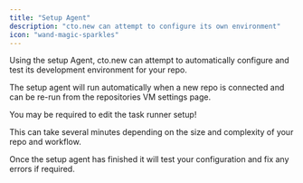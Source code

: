 ```yaml
---
title: "Setup Agent"
description: "cto.new can attempt to configure its own environment"
icon: "wand-magic-sparkles"
---
```


Using the setup Agent, cto.new can attempt to automatically configure and test its development environment for your repo.

The setup agent will run automatically when a new repo is connected and can be re-run from the repositories VM settings page.

<Warning>
  You may be required to edit the task runner setup!
</Warning>

This can take several minutes depending on the size and complexity of your repo and workflow.

Once the setup agent has finished it will test your configuration and fix any errors if required.